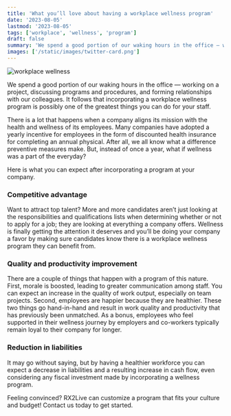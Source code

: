 ```yaml
---
title: 'What you’ll love about having a workplace wellness program'
date: '2023-08-05'
lastmod: '2023-08-05'
tags: ['workplace', 'wellness', 'program']
draft: false
summary: 'We spend a good portion of our waking hours in the office — working on a project, discussing programs and procedures, and forming relationships with our colleagues. It follows that incorporating a workplace wellness program is possibly one of...'
images: ['/static/images/twitter-card.png']
---
```


![workplace wellness](static/images/workplace-wellness-program/66152853_M-300x200.jpg)

We spend a good portion of our waking hours in the office — working on a project, discussing programs and procedures, and forming relationships with our colleagues. It follows that incorporating a workplace wellness program is possibly one of the greatest things you can do for your staff.

There is a lot that happens when a company aligns its mission with the health and wellness of its employees. Many companies have adopted a yearly incentive for employees in the form of discounted health insurance for completing an annual physical. After all, we all know what a difference preventive measures make. But, instead of once a year, what if wellness was a part of the everyday?

Here is what you can expect after incorporating a program at your company.

### Competitive advantage
Want to attract top talent? More and more candidates aren’t just looking at the responsibilities and qualifications lists when determining whether or not to apply for a job; they are looking at everything a company offers. Wellness is finally getting the attention it deserves and you’ll be doing your company a favor by making sure candidates know there is a workplace wellness program they can benefit from.

### Quality and productivity improvement
There are a couple of things that happen with a program of this nature. First, morale is boosted, leading to greater communication among staff. You can expect an increase in the quality of work output, especially on team projects. Second, employees are happier because they are healthier. These two things go hand-in-hand and result in work quality and productivity that has previously been unmatched. As a bonus, employees who feel supported in their wellness journey by employers and co-workers typically remain loyal to their company for longer.

### Reduction in liabilities
It may go without saying, but by having a healthier workforce you can expect a decrease in liabilities and a resulting increase in cash flow, even considering any fiscal investment made by incorporating a wellness program.

Feeling convinced? RX2Live can customize a program that fits your culture and budget! Contact us today to get started.